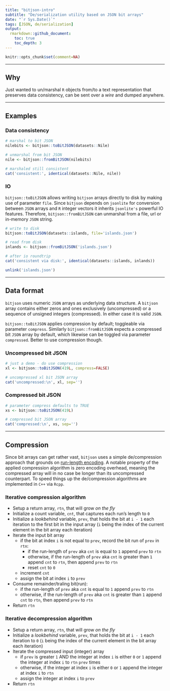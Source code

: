 ```yaml
---
title: "bitjson-intro"
subtitle: "De/serialization utility based on JSON bit arrays"
date: "`r Sys.Date()`"
tags: [JSON, de/serialization]
output: 
  rmarkdown::github_document:
    toc: true
    toc_depth: 3
---
```


```r
knitr::opts_chunk$set(comment=NA)
```

***

## Why

Just wanted to un/marshal `R` objects from/to a text representation that preserves data consistency, can be sent over a *wire* and dumped anywhere. 

***

## Examples

### Data consistency

```r
# marshal to bit JSON
nilebits <- bitjson::toBitJSON(datasets::Nile)

# unmarshal from bit JSON
nile <- bitjson::fromBitJSON(nilebits)

# marshaled still consistent
cat('consistent:', identical(datasets::Nile, nile))
```

### IO

`bitjson::toBitJSON` allows writing `bitjson` arrays directly to disk by making use of parameter `file`. Since `bitjson` depends on `jsonlite` for conversion between `JSON` arrays and `R` integer vectors it inherits `jsonlite's` powerful IO features. Therefore, `bitjson::fromBitJSON` can unmarshal from a file, url or in-memory `JSON` string.

```r
# write to disk
bitjson::toBitJSON(datasets::islands, file='islands.json')

# read from disk
inlands <- bitjson::fromBitJSON('islands.json')

# after io roundtrip
cat('consistent via disk:', identical(datasets::islands, inlands))
```

```r
unlink('islands.json')
```

***

## Data format

`bitjson` uses numeric `JSON` arrays as underlying data structure. A `bitjson` array contains either zeros and ones exclusively (uncompressed) or a sequence of unsigned integers (compressed). In either case it is valid `JSON`.

`bitjson::toBitJSON` applies compression by default; toggleable via parameter `compress`. Similarly `bitjson::fromBitJSON` expects a compressed bit `JSON` array by default, which likewise can be toggled via parameter `compressed`. Better to use compression though.

### Uncompressed bit JSON

```r
# just a demo - do use compression 
xl <- bitjson::toBitJSON(419L, compress=FALSE)

# uncompressed xl bit JSON array
cat('uncompressed:\n', xl, sep='')
```

### Compressed bit JSON

```r
# parameter compress defaults to TRUE
xs <- bitjson::toBitJSON(419L)

# compressed bit JSON array
cat('compressed:\n', xs, sep='')
```

***

## Compression

Since bit arrays can get rather vast, `bitjson` uses a simple de/compression approach that grounds on [run-length encoding](https://en.wikipedia.org/wiki/Run-length_encoding). A notable property of the applied compression algorithm is zero encoding overhead, meaning the compressed array will in no case be longer than its uncompressed counterpart. To speed things up the de/compression algorithms are implemented in `C++` via `Rcpp`.

### Iterative compression algorithm

* Setup a return array, `rtn`, that will grow *on the fly*
* Initialize a count variable, `cnt`, that captures each run's length to `0`
* Initialize a *lookbehind* variable, `prev`, that holds the bit at `i - 1` each iteration to the first bit in the input array (`i` being the index of the current element in the bit array each iteration)
* Iterate the input bit array
    * if the bit at index `i` is not equal to `prev`, record the bit run of `prev` in `rtn`:
        * if the run-length of `prev` aka `cnt` is equal to `1` append `prev` to `rtn`
        * otherwise, if the run-length of `prev` aka `cnt` is greater than `1` append `cnt` to `rtn`, then append `prev` to `rtn`
        * reset `cnt` to `0`
    * increment `cnt`
    * assign the bit at index `i` to `prev`
* Consume remainder/traling bit(run):
    * if the run-length of `prev` aka `cnt` is equal to `1` append `prev` to `rtn`
    * otherwise, if the run-length of `prev` aka `cnt` is greater than `1` append `cnt` to `rtn`, then append `prev` to `rtn`
* Return `rtn`

### Iterative decompression algorithm

* Setup a return array, `rtn`, that will grow *on the fly*
* Initialize a *lookbehind* variable, `prev`, that holds the bit at `i - 1` each iteration to `0` (`i` being the index of the current element in the bit array each iteration)
* Iterate the compressed input (integer) array
    * if `prev` is greater `1` AND the integer at index `i` is either `0` or `1` append the integer at index `i` to `rtn` `prev` times
    * otherwise, if the integer at index `i` is either `0` or `1` append the integer at index `i` to `rtn`
    * assign the integer at index `i` to `prev`
* Return `rtn`
